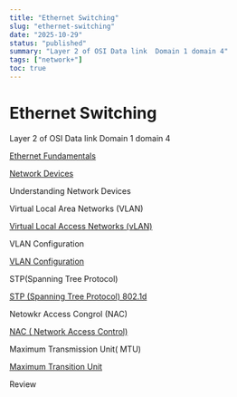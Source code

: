```yaml
---
title: "Ethernet Switching"
slug: "ethernet-switching"
date: "2025-10-29"
status: "published"
summary: "Layer 2 of OSI Data link  Domain 1 domain 4"
tags: ["network+"]
toc: true
---
```


# Ethernet Switching

Layer 2 of OSI Data link  Domain 1 domain 4 

[Ethernet Fundamentals ](/blog/ethernet-fundamentals)

[Network Devices ](/blog/network-devices)

Understanding Network Devices 


Virtual Local Area Networks (VLAN) 

[Virtual Local Access Networks (vLAN) ](/blog/virtual-local-access-networks-vlan)

VLAN Configuration 

[VLAN Configuration](/blog/vlan-configuration)

STP(Spanning Tree Protocol)  

[STP (Spanning Tree Protocol) 802.1d ](/blog/stp-spanning-tree-protocol-802-1d)

Netowkr Access Congrol (NAC) 

[NAC ( Network Access Control) ](/blog/nac-network-access-control)

Maximum Transmission Unit( MTU) 

[Maximum Transition Unit ](/blog/maximum-transition-unit)

Review
